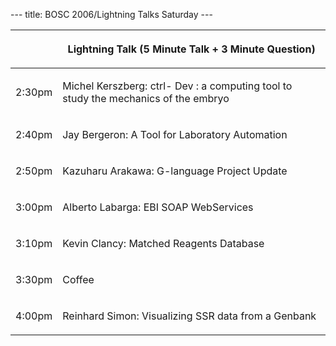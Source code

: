 ---
title: BOSC 2006/Lightning Talks Saturday
---

{| border="1" cellspacing="0" cellpadding="5" align="center"
! &nbsp;
! Lightning Talk (5 Minute Talk + 3 Minute Question)
|-
| 2:30pm
| Michel Kerszberg: ctrl- Dev : a computing tool to study the mechanics of the embryo
|-
| 2:40pm
| Jay Bergeron: A Tool for Laboratory Automation
|-
| 2:50pm
| Kazuharu Arakawa: G-language Project Update
|-
| 3:00pm
| Alberto Labarga: EBI SOAP WebServices
|-
| 3:10pm
| Kevin Clancy: Matched Reagents Database
|-
| 3:30pm
| Coffee
|-
| 4:00pm
| Reinhard Simon: Visualizing SSR data from a Genbank
|}